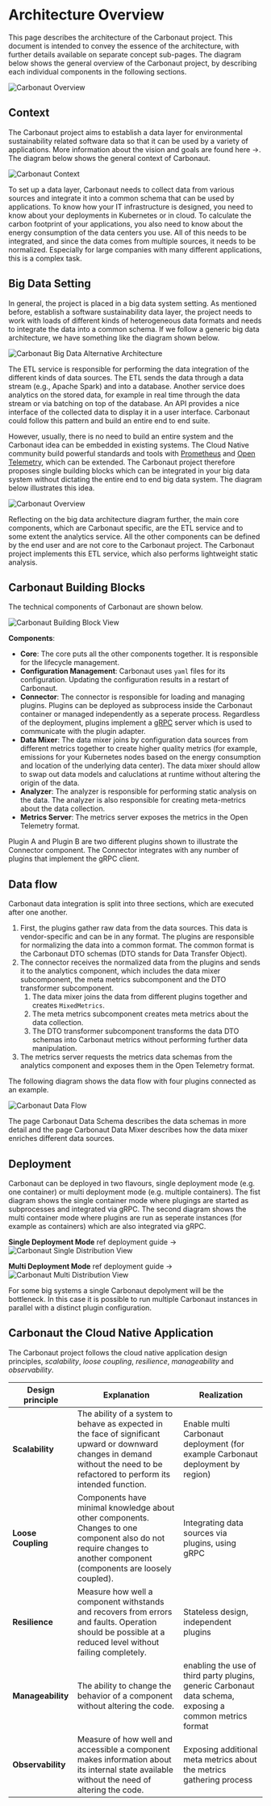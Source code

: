 
# Architecture Overview

This page describes the architecture of the Carbonaut project.
This document is intended to convey the essence of the architecture, with further details available on separate <Link href="/concepts">concept sub-pages</Link>.
The diagram below shows the general overview of the Carbonaut project, by describing each individual components in the following sections.

![Carbonaut Overview](/arch/carbonaut-overview.drawio.png)

## Context

The Carbonaut project aims to establish a data layer for environmental sustainability related software data so that it can be used by a variety of applications.
More information about the vision and goals are found <Link href="/docs">here <span>→</span></Link>.
The diagram below shows the general context of Carbonaut.

![Carbonaut Context](/arch/carbonaut-context.drawio.png)

To set up a data layer, Carbonaut needs to collect data from various sources and integrate it into a common schema that can be used by applications.
To know how your IT infrastructure is designed, you need to know about your deployments in Kubernetes or in cloud.
To calculate the carbon footprint of your applications, you also need to know about the energy consumption of the data centers you use.
All of this needs to be integrated, and since the data comes from multiple sources, it needs to be normalized.
Especially for large companies with many different applications, this is a complex task.

## Big Data Setting

In general, the project is placed in a big data system setting.
As mentioned before, establish a software sustainability data layer, the project needs to work with loads of different kinds of heterogeneous data formats and needs to integrate the data into a common schema.
If we follow a generic big data architecture, we have something like the diagram shown below.

![Carbonaut Big Data Alternative Architecture](/arch/carbonaut-big-data-differences.drawio.png)

The ETL service is responsible for performing the data integration of the different kinds of data sources.
The ETL sends the data through a data stream (e.g., Apache Spark) and into a database.
Another service does analytics on the stored data, for example in real time through the data stream or via batching on top of the database.
An API provides a nice interface of the collected data to display it in a user interface.
Carbonaut could follow this pattern and build an entire end to end suite.

However, usually, there is no need to build an entire system and the Carbonaut idea can be embedded in existing systems.
The Cloud Native community build powerful standards and tools with [Prometheus](https://prometheus.io/) and [Open Telemetry](https://opentelemetry.io/), which can be extended.
The Carbonaut project therefore proposes single building blocks which can be integrated in your big data system without dictating the entire end to end big data system.
The diagram below illustrates this idea.

![Carbonaut Overview](/arch/carbonaut-overview.drawio.png)

Reflecting on the big data architecture diagram further, the main core components, which are Carbonaut specific, are the ETL service and to some extent the analytics service.
All the other components can be defined by the end user and are not core to the Carbonaut project.
The Carbonaut project implements this ETL service, which also performs lightweight static analysis.

## Carbonaut Building Blocks

The technical components of Carbonaut are shown below.

![Carbonaut Building Block View](/arch/carbonaut-building-blocks.drawio.png)

**Components**:

- **Core**: The core puts all the other components together. It is responsible for the lifecycle management.
- **Configuration Management**: Carbonaut uses `yaml` files for its configuration. Updating the configuration results in a restart of Carbonaut.
- **Connector**: The connector is responsible for loading and managing plugins. Plugins can be deployed as subprocess inside the Carbonaut container or managed independently as a seperate process. Regardless of the deployment, plugins implement a [gRPC](https://grpc.io/) server which is used to communicate with the plugin adapter.
- **Data Mixer**: The data mixer joins by configuration data sources from different metrics together to create higher quality metrics (for example, emissions for your Kubernetes nodes based on the energy consumption and location of the underlying data center). The data mixer should allow to swap out data models and caluclations at runtime without altering the origin of the data.
- **Analyzer**: The analyzer is responsible for performing static analysis on the data. The analyzer is also responsible for creating meta-metrics about the data collection.
- **Metrics Server**: The metrics server exposes the metrics in the Open Telemetry format.

Plugin A and Plugin B are two different plugins shown to illustrate the Connector component.
The Connector integrates with any number of plugins that implement the gRPC client.

## Data flow

Carbonaut data integration is split into three sections, which are executed after one another.

1. First, the plugins gather raw data from the data sources. This data is vendor-specific and can be in any format. The plugins are responsible for normalizing the data into a common format. The common format is the Carbonaut DTO schemas (DTO stands for Data Transfer Object).
2. The connector receives the normalized data from the plugins and sends it to the analytics component, which includes the data mixer subcomponent, the meta metrics subcomponent and the DTO transformer subcomponent.
    1. The data mixer joins the data from different plugins together and creates `MixedMetrics`.
    2. The meta metrics subcomponent creates meta metrics about the data collection.
    3. The DTO transformer subcomponent transforms the data DTO schemas into Carbonaut metrics without performing further data manipulation.
3. The metrics server requests the metrics data schemas from the analytics component and exposes them in the Open Telemetry format.

The following diagram shows the data flow with four plugins connected as an example.

![Carbonaut Data Flow](/arch/carbonaut-building-blocks-data-stream.drawio.png)

The page <Link href="/concepts/schema">Carbonaut Data Schema</Link> describes the data schemas in more detail and the page <Link href="/concepts/datamixer">Carbonaut Data Mixer</Link> describes how the data mixer enriches different data sources.

## Deployment

Carbonaut can be deployed in two flavours, single deployment mode (e.g. one container) or multi deployment mode (e.g. multiple containers).
The fist diagram shows the single container mode where plugings are started as subprocesses and integrated via gRPC.
The second diagram shows the multi container mode where plugins are run as seperate instances (for example as containers) which are also integrated via gRPC.

**Single Deployment Mode** <Link href="/guide/single-deployment">ref deployment guide <span>→</span></Link>
![Carbonaut Single Distribution View](/arch/carbonaut-deployment-single.drawio.png)

**Multi Deployment Mode** <Link href="/guide/multi-deployment">ref deployment guide <span>→</span></Link>
![Carbonaut Multi Distribution View](/arch/carbonaut-deployment-multi.drawio.png)

For some big systems a single Carbonaut depolyment will be the bottleneck. In this case it is possible to run multiple Carbonaut instances in parallel with a distinct plugin configuration.

## Carbonaut the Cloud Native Application

The Carbonaut project follows the cloud native application design principles, _scalability_, _loose coupling_, _resilience_, _manageability_ and _observability_.

| **Design principle** | **Explanation**                                                                                                                                                                   | **Realization**                                                                                          |
| -------------------- | --------------------------------------------------------------------------------------------------------------------------------------------------------------------------------- | -------------------------------------------------------------------------------------------------------- |
| **Scalability**      | The ability of a system to behave as expected in the face of significant upward or downward changes in demand without the need to be refactored to perform its intended function. | Enable multi Carbonaut deployment (for example Carbonaut deployment by region)                           |
| **Loose Coupling**   | Components have minimal knowledge about other components. Changes to one component also do not require changes to another component (components are loosely coupled).             | Integrating data sources via plugins, using gRPC                                                         |
| **Resilience**       | Measure how well a component withstands and recovers from errors and faults. Operation should be possible at a reduced level without failing completely.                          | Stateless design, independent plugins                                                                    |
| **Manageability**    | The ability to change the behavior of a component without altering the code.                                                                                                      | enabling the use of third party plugins, generic Carbonaut data schema, exposing a common metrics format |
| **Observability**    | Measure of how well and accessible a component makes information about its internal state available without the need of altering the code.                                        | Exposing additional meta metrics about the metrics gathering process                                     |
